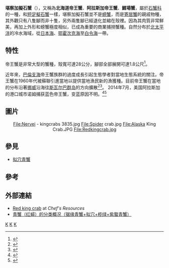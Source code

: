 {{NOT|雪蟹}}
{{NOT|螃蟹}}
{{Speciesbox 
| taxon = Paralithodes camtschaticus
| image = Paralithodes camtschaticus, 1.jpg
| authority =（[[Wilhelm_Gottlieb_von_Tilesius_von_Tilenau|Tilesius]], 1815）<ref>{{cite web |author=L. L. Jørgensen |year=2006 |work=NOBANIS – Invasive Alien Species Fact Sheet |title=''Paralithodes camtschaticus'' |publisher=Online Database of the North European and Baltic Network on Invasive Alien Species |accessdate=2007-08-15 |url=http://www.nobanis.org/files/factsheets/Paralithodes_camtschaticus.pdf |deadurl=yes |archiveurl=https://web.archive.org/web/20090731085104/http://www.nobanis.org/files/factsheets/Paralithodes_camtschaticus.pdf |archivedate=2009-07-31 }}</ref>
}}
'''堪察加擬石蟹'''（{{lang|la|''Paralithodes camtschaticus''}}），又稱為'''北海道帝王蟹'''、'''阿拉斯加帝王蟹'''、'''鱈場蟹'''，屬於[[石蟹科|石蟹科]]的一種，和[[短足擬石蟹|短足擬石蟹]]一樣，堪察加擬石蟹並不是[[螃蟹|螃蟹]]，而是[[寄居蟹|寄居蟹]]的親戚物種，其外觀只有八隻腳而非十隻，另外兩隻腳已經退化並縮在殼裡。因為其肉質非常鮮美，再加上外形和螃蟹極度相似，已成為重要的商業捕撈蟹種。自然分布於[[北太平洋|北太平洋]]的冷水海域，從[[日本海|日本海]]、[[鄂霍次克海|鄂霍次克海]]至[[白令海|白令海]]一帶。

==特性==
帝王蟹是非常大型的蟹種，殼寬可達28公分，腳部全部展開可達1.8公尺<ref>{{Cite book |author=Gregory Jensen | chapter=Order: Decapoda | year = 2004 | title = Grzimek's Animal Life Encyclopedia | editor = Michael Hutchins | volume = 2 | pages = 208 | place = Farmington Hills, MI | publisher = Gale | id = ISBN 0-7876-5362-4}}</ref>。

近年來，[[巴倫支海|巴倫支海]]帝王蟹族群的過度成長引起生態學者對當地生態系統的關注。帝王蟹在1960年代被蘇聯引進當地以提供當地漁民新的漁獲種。目前帝王蟹在當地的分布沿著[[挪威|挪威]]沿海往[[斯瓦尔巴群岛|斯瓦尔巴群岛]]的方向擴散<ref>{{cite news |url=http://news.bbc.co.uk/2/hi/europe/4775155.stm |author=[[Lars_Bevanger|Lars Bevanger]] |title=Norway fears giant crab invasion |publisher=[[BBC_News|BBC News]] |date=2006-08-09 |accessdate=2008-01-04 |archive-date=2021-01-26 |archive-url=https://web.archive.org/web/20210126123340/http://news.bbc.co.uk/2/hi/europe/4775155.stm |dead-url=no }}</ref><ref>{{cite news |url=http://news.bbc.co.uk/2/hi/science/nature/3149782.stm |author=[[Alex_Kirby|Alex Kirby]] |title=King crabs march towards the Pole |publisher=[[BBC_News|BBC News]] |date=2003-09-27 |accessdate=2008-01-04 |archive-date=2021-02-26 |archive-url=https://web.archive.org/web/20210226143856/http://news.bbc.co.uk/2/hi/science/nature/3149782.stm |dead-url=no }}</ref>。
2014年7月，美国阿拉斯加的港口城市诺姆捕获蓝色帝王蟹，变蓝原因不明。<ref>{{Cite web|url=http://www.ilmessaggero.it/societu00e0/nolimits/granchio_blu_reale_pescato_alaska_foto-505850.html|title=Raro granchio blu reale pescato in Alaska FOTO|accessdate=2017年7月21日|author=|date=2014年7月19日|publisher=Il Messaggero|archive-date=2019年6月22日|archive-url=https://web.archive.org/web/20190622104600/https://www.ilmessaggero.it/societu00e0/nolimits/granchio_blu_reale_pescato_alaska_foto-505850.html|dead-url=no}}</ref><ref>{{Cite web|url=http://www.chinanews.com/gj/2014/07-23/6415558.shtml|title=美国渔民捕获罕见蓝色帝王蟹 吸引大批民众围观|accessdate=2017年7月21日|author=|date=2014年7月23日|publisher=中国新闻网|archive-date=2020年2月9日|archive-url=https://web.archive.org/web/20200209175041/http://www.chinanews.com./gj/2014/07-23/6415558.shtml|dead-url=no}}</ref>

==圖片==
<center>
<gallery>
File:Nervei - kingcrabs 3835.jpg
File:Spider crab.jpg
File:Alaska King Crab.JPG
File:Redkingcrab.jpg
</gallery>
</center>

==參見==
*[[拟穴青蟹|拟穴青蟹]]

== 參考 ==
{{Reflist}}

==外部連結==
*[http://www.chefs-resources.com/Red-King-Crab Red king crab] {{Wayback|url=http://www.chefs-resources.com/Red-King-Crab |date=20151003073121 }} at ''Chef's Resources''
*[http://blog.sina.com.cn/s/blog_50d952e90100lyfe.html 青蟹（红蟳）的分类概况（锯缘青蟹+拟穴+榄绿+紫螯青蟹）] {{Wayback|url=http://blog.sina.com.cn/s/blog_50d952e90100lyfe.html |date=20190610075859 }}

{{Edible crustaceans}}
{{Taxonbar|from=Q721171}}

[[Category:擬石蟹屬|K]]
[[Category:食用甲殼類|K]]
[[Category:1815年描述的动物|K]]